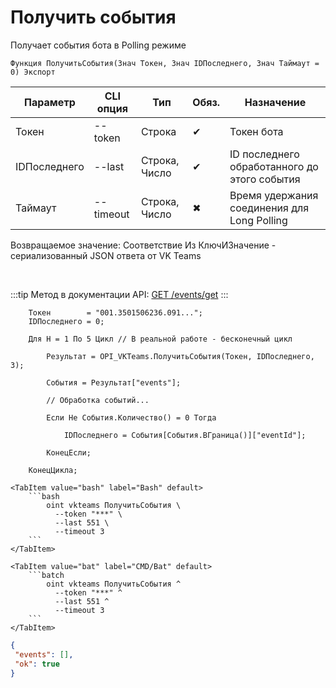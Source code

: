 ﻿---
sidebar_position: 2
description: Получить события и другие функции для работы с VKTeams в Открытом пакете интеграций - бесплатной open-source библиотеке интеграций для 1С:Предприятие 8, OneScript и CLI
keywords: [1C, 1С, 1С:Предприятие, 1С:Предприятие 8.3, API, Интеграция, Сервисы, Обмен, OneScript, CLI, VKTeams]
---


# Получить события
 Получает события бота в Polling режиме



`Функция ПолучитьСобытия(Знач Токен, Знач IDПоследнего, Знач Таймаут = 0) Экспорт`

  | Параметр | CLI опция | Тип | Обяз. | Назначение |
  |-|-|-|-|-|
  | Токен | --token | Строка | &#x2714; | Токен бота |
  | IDПоследнего | --last | Строка, Число | &#x2714; | ID последнего обработанного до этого события |
  | Таймаут | --timeout | Строка, Число | &#x2716; | Время удержания соединения для Long Polling |

  
  Возвращаемое значение:   Соответствие Из КлючИЗначение - сериализованный JSON ответа от VK Teams

<br/>

:::tip
Метод в документации API: [GET /events/get](https://teams.vk.com/botapi/#/events/get_events_get)
:::
<br/>



```bsl title="Пример использования для 1С:Предприятие/OneScript"
    Токен        = "001.3501506236.091...";
    IDПоследнего = 0;

    Для Н = 1 По 5 Цикл // В реальной работе - бесконечный цикл

        Результат = OPI_VKTeams.ПолучитьСобытия(Токен, IDПоследнего, 3);

        События = Результат["events"];

        // Обработка событий...

        Если Не События.Количество() = 0 Тогда

            IDПоследнего = События[События.ВГраница()]["eventId"];

        КонецЕсли;

    КонецЦикла;
```
    

 <Tabs>
  
    <TabItem value="bash" label="Bash" default>
        ```bash
            oint vkteams ПолучитьСобытия \
              --token "***" \
              --last 551 \
              --timeout 3
        ```
    </TabItem>
  
    <TabItem value="bat" label="CMD/Bat" default>
        ```batch
            oint vkteams ПолучитьСобытия ^
              --token "***" ^
              --last 551 ^
              --timeout 3
        ```
    </TabItem>
</Tabs>


```json title="Результат"
{
 "events": [],
 "ok": true
}
```
